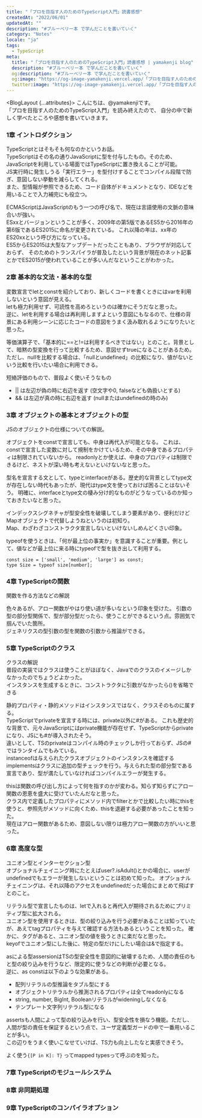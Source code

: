 ```yaml
---
title: "「プロを目指す人のためのTypeScript入門」読書感想"
createdAt: "2022/06/01"
updatedAt: ""
description: "#ブルーベリー本 で学んだことを書いていく"
category: "Notes"
locale: "ja"
tags:
  - TypeScript
meta:
  title: "「プロを目指す人のためのTypeScript入門」読書感想 | yamakenji blog"
  description: "#ブルーベリー本 で学んだことを書いていく"
  og:description: "#ブルーベリー本 で学んだことを書いていく"
  og:image: "https://og-image-yamakenji.vercel.app/「プロを目指す人のためのTypeScript入門」読書感想.png"
  twitter:image: "https://og-image-yamakenji.vercel.app/「プロを目指す人のためのTypeScript入門」読書感想.png"
---
```



<BlogLayout {...attributes}>
こんにちは、@yamakenjiです。  
「プロを目指す人のためのTypeScript入門」を読み終えたので、
自分の中で新しく学べたところや感想を書いていきます。  

### 1章 イントロダクション
TypeScriptとはそもそも何なのかというお話。  
TypeScriptはその名の通りJavaScriptに型を付与したもの。そのため、JavaScriptを利用している場面ではTypeScriptに置き換えることが可能。  
JS実行時に発生しうる「実行エラー」を型付けすることでコンパイル段階で防ぎ、意図しない挙動を減らしてくれる。  
また、型情報が参照できるため、コード自体がドキュメントとなり、IDEなどを用いることで入力補完にも役立つ。  

ECMAScriptはJavaScriptのもう一つの呼び名で、現在は言語使用の文脈の意味合いが強い。  
ESxxとバージョンということが多く、2009年の第5版であるES5から2016年の第6版であるES2015に命名が変更されている。
これ以降の年は、xx年のES20xxという呼び方になっている。  
ES5からES2015は大型なアップデートだったこともあり、ブラウザが対応しておらず、
そのためのトランスパイラが普及したという背景が現在のネット記事とかでES2015が使われていることが多いんだなということがわかった。

### 2章 基本的な文法・基本的な型
変数宣言でletとconstを紹介しており、新しくコードを書くときにはvarを利用しないという意図が見える。  
letも極力利用せず、可読性を高めろというのは確かにそうだなと思った。  
逆に、letを利用する場合は再利用しますよという意図にもなるので、仕様の背景にある利用シーンに応じたコードの意図をうまく汲み取れるようになりたいと思った。  

等価演算子で、「基本的に==と!=は利用するべきではない」とのこと。背景として、暗黙の型変換を行って比較するため、意図せずtrueになることがあるため。
ただし、nullを比較する場合は、「nullとundefined」の比較になり、値がないという比較を行いたい場合に利用できる。  

短絡評価のもので、普段よく使いそうなもの  
- || は左辺が偽の時に右辺を返す (空文字や0, falseなども偽扱いとする)   
- && は左辺が真の時に右辺を返す (nullまたはundefinedの時のみ)

### 3章 オブジェクトの基本とオブジェクトの型
JSのオブジェクトの仕様についての解説。  

オブジェクトをconstで宣言しても、中身は再代入が可能となる。
これは、constで宣言した変数に対して規制をかけているため、その中身であるプロパティは制限されていないから。
readonlyとか使えば、中身のプロパティは制限できるけど、ネストが深い時も考えないといけないなと思った。  

型名を宣言する文として、typeとinterfaceがある。歴史的な背景としてtype文が存在しない時代もあったが、現代はtype文を使っておけば困ることはないそう。
明確に、interfaceとtype文の棲み分け的なものがどうなっているのか知っておきたいなと思った。  

インデックスシグネチャが型安全性を破壊してしまう要素があり、便利だけどMapオブジェクトで代替しようねというのは初知り。  
Map、わざわざコンストラクタ宣言しないといけないしめんどくさい印象。  

typeofを使うときは、「何が最上位の事実か」を意識することが重要。例として、値などが最上位に来る時にtypeofで型を抜き出して利用する。  
```
const size = ['small', 'medium', 'large'] as const;
type Size = typeof size[number];
```

### 4章 TypeScriptの関数
関数を作る方法などの解説

色々あるが、アロー関数がやはり使い道が多いなという印象を受けた。
引数の型の部分型関係で、型が部分型だったら、使うことができるという点。雰囲気で掴んでいた箇所。  
ジェネリクスの型引数の型を関数の引数から推論ができる。  

### 5章 TypeScriptのクラス
クラスの解説  
普段の実装ではクラスは使うことがほぼなく、Javaでのクラスのイメージしかなかったのでちょうどよかった。  
インスタンスを生成するときに、コンストラクタに引数がなかったら()を省略できる  

静的プロパティ・静的メソッドはインスタンスではなく、クラスそのものに属する。  
TypeScriptでprivateを宣言する時には、private以外に#がある。
これも歴史的な背景で、元々JavaScriptにはprivate機能が存在せず、TypeScriptからprivateになり、JSにも#が導入されたそう。  
違いとして、TSのprivateはコンパイル時のチェックしか行っておらず、JSの#ではランタイムでもみている。  
instanceofは与えられたクラスオブジェクトのインスタンスを確認する  
implementsはクラスに追加の型チェックを行う。与えられた型の部分型である宣言であり、型が満たしていなければコンパイルエラーが発生する。  

thisは関数の呼び出し方によって何を指すのかが変わる。知らず知らずにアロー関数の恩恵を盛大に受けていたんだなと思った。  
クラス内で定義したプロパティにメソッド内でfilterとかで比較したい時にthisを使うと、参照先がメソッドに向くため、thisを退避する必要があったことを知った。  
現在はアロー関数があるため、意図しない限りは極力アロー関数の方がいいと思った。  

### 6章 高度な型
ユニオン型とインターセクション型  
オプショナルチェイニング時にたとえばuser?.isAdult()とかの場合に、userがundefinedでもエラーが発生しないということは初めて知った。
オプショナルチェイニングは、それ以降のアクセスをundefinedだった場合にまとめて飛ばすとのこと。  

リテラル型で宣言したものは、letで入れると再代入が期待されるためにプリミティブ型に拡大される。  
ユニオン型を使用するときは、型の絞り込みを行う必要があることは知っていたが、あえてtagプロパティを与えて確認する方法もあるということを知った。
確かに、タグがあると、ユニオン型の値を扱うときに楽だなと思った。  
keyofでユニオン型にした後に、特定の型だけにしたい場合は&で指定する。

asによる型assersionはTSの型安全性を意図的に破壊するため、人間の責任のもと型の絞り込みを行うなど、限定的に使うなどの判断が必要となる。  
逆に、as constは以下のような効果がある。  
- 配列リテラルの型推論をタブル型にする
- オブジェクトリテラルから推測されるプロパティは全てreadonlyになる
- string, number, BigInt, Booleanリテラルがwideningしなくなる
- テンプレート文字列リテラル型になる

assertsも人間によって型の絞り込みを行い、型安全性を損なう機能。ただし、人間が型の責任を保証するという点で、ユーザ定義型ガードの中で一番用いることが多い。  
この辺りをうまく使いこなせていけば、TS力も向上したなと実感できそう。  

よく使う`{[P in K]: T}` ってmapped typesって呼ぶのを知った。  



### 7章 TypeScriptのモジュールシステム
### 8章 非同期処理
### 9章 TypeScriptのコンパイラオプション

</BlogLayout>